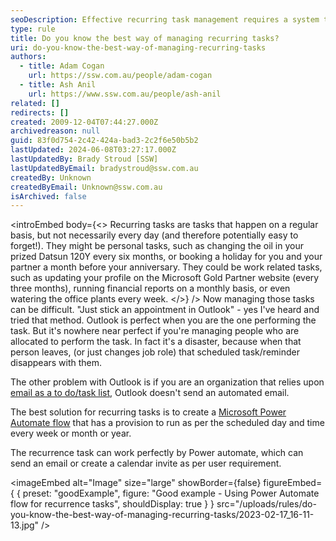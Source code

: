 ```yaml
---
seoDescription: Effective recurring task management requires a system that can automate reminders and notifications, ensuring seamless transition of responsibilities.
type: rule
title: Do you know the best way of managing recurring tasks?
uri: do-you-know-the-best-way-of-managing-recurring-tasks
authors:
  - title: Adam Cogan
    url: https://ssw.com.au/people/adam-cogan
  - title: Ash Anil
    url: https://www.ssw.com.au/people/ash-anil
related: []
redirects: []
created: 2009-12-04T07:44:27.000Z
archivedreason: null
guid: 83f0d754-2c42-424a-bad3-2c2f6e50b5b2
lastUpdated: 2024-06-08T03:27:17.000Z
lastUpdatedBy: Brady Stroud [SSW]
lastUpdatedByEmail: bradystroud@ssw.com.au
createdBy: Unknown
createdByEmail: Unknown@ssw.com.au
isArchived: false
---
```


<introEmbed
  body={<>
Recurring tasks are tasks that happen on a regular basis, but not necessarily every day (and therefore potentially easy to forget!). They might be personal tasks, such as changing the oil in your prized Datsun 120Y every six months, or booking a holiday for you and your partner a month before your anniversary. They could be work related tasks, such as updating your profile on the Microsoft Gold Partner website (every three months), running financial reports on a monthly basis, or even watering the office plants every week.
  </>}
/>
Now managing those tasks can be difficult. "Just stick an appointment in Outlook" - yes I've heard and tried that method. Outlook is perfect when you are the one performing the task. But it's nowhere near perfect if you're managing people who are allocated to perform the task. In fact it's a disaster, because when that person leaves, (or just changes job role) that scheduled task/reminder disappears with them.

The other problem with Outlook is if you are an organization that relies upon [email as a to do/task list](/dones-is-your-inbox-a-task-list-only), Outlook doesn't send an automated email.

The best solution for recurring tasks is to create a [Microsoft Power Automate flow](https://powerautomate.microsoft.com/en-gb/) that has a provision to run as per the scheduled day and time every week or month or year.

The recurrence task can work perfectly by Power automate, which can send an email or create a calendar invite as per user requirement.

<imageEmbed
  alt="Image"
  size="large"
  showBorder={false}
  figureEmbed={ {
    preset: "goodExample",
    figure: "Good example - Using Power Automate flow for recurrence tasks",
    shouldDisplay: true
  } }
  src="/uploads/rules/do-you-know-the-best-way-of-managing-recurring-tasks/2023-02-17_16-11-13.jpg"
/>
